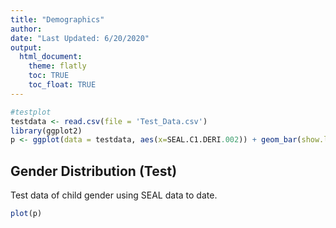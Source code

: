 ```yaml
---
title: "Demographics"
author: 
date: "Last Updated: 6/20/2020"
output: 
  html_document:
    theme: flatly
    toc: TRUE
    toc_float: TRUE
---
```


```r
#testplot
testdata <- read.csv(file = 'Test_Data.csv')
library(ggplot2)
p <- ggplot(data = testdata, aes(x=SEAL.C1.DERI.002)) + geom_bar(show.legend=TRUE, fill=c("light blue","light pink"), colour="black")
```

## Gender Distribution (Test)

Test data of child gender using SEAL data to date.

```r
plot(p)
```

